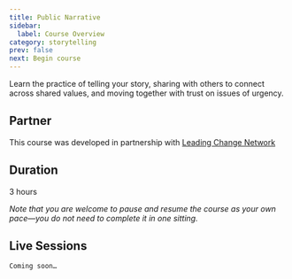 ```yaml
---
title: Public Narrative
sidebar:
  label: Course Overview
category: storytelling
prev: false
next: Begin course
---
```


Learn the practice of telling your story, sharing with others to connect across shared values, and moving together with trust on issues of urgency.

## Partner

This course was developed in partnership with [Leading Change Network](https://leadingchangenetwork.org)

## Duration

3 hours

_Note that you are welcome to pause and resume the course as your own pace—you do not need to complete it in one sitting._

## Live Sessions

`Coming soon…`
